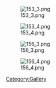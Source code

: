 [[File:153_3.png]]

[[File:153_4.png]]

[[File:156_3.png]]

[[File:156_4.png]]

[[Category:Gallery]]
